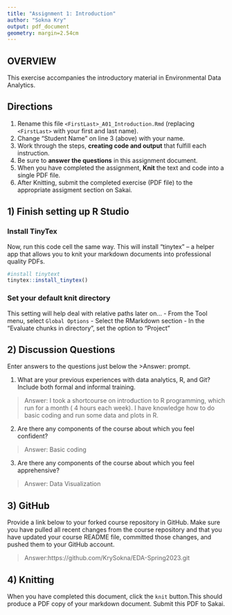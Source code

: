 ```yaml
---
title: "Assignment 1: Introduction"
author: "Sokna Kry"
output: pdf_document
geometry: margin=2.54cm
---
```


## OVERVIEW

This exercise accompanies the introductory material in Environmental Data Analytics.

## Directions

1.  Rename this file `<FirstLast>_A01_Introduction.Rmd` (replacing `<FirstLast>` with your first and last name).
2.  Change "Student Name" on line 3 (above) with your name.
3.  Work through the steps, **creating code and output** that fulfill each instruction.
4.  Be sure to **answer the questions** in this assignment document.
5.  When you have completed the assignment, **Knit** the text and code into a single PDF file.
6.  After Knitting, submit the completed exercise (PDF file) to the appropriate assigment section on Sakai.

## 1) Finish setting up R Studio

### Install TinyTex

Now, run this code cell the same way. This will install "tinytex" -- a helper app that allows you to knit your markdown documents into professional quality PDFs.

```r
#install tinytext
tinytex::install_tinytex()
```

### Set your default knit directory

This setting will help deal with relative paths later on... - From the Tool menu, select `Global Options` - Select the RMarkdown section - In the "Evaluate chunks in directory", set the option to "Project"

## 2) Discussion Questions

Enter answers to the questions just below the \>Answer: prompt.

1.  What are your previous experiences with data analytics, R, and Git? Include both formal and informal training.

> Answer: I took a shortcourse on introduction to R programming, which run for a month ( 4 hours each week). I have knowledge how to do basic coding and run some data and plots in R.

2.  Are there any components of the course about which you feel confident?

> Answer: Basic coding

3.  Are there any components of the course about which you feel apprehensive?

> Answer: Data Visualization 

## 3) GitHub

Provide a link below to your forked course repository in GitHub. Make sure you have pulled all recent changes from the course repository and that you have updated your course README file, committed those changes, and pushed them to your GitHub account.

> Answer:https://github.com/KrySokna/EDA-Spring2023.git

## 4) Knitting

When you have completed this document, click the `knit` button.This should produce a PDF copy of your markdown document. Submit this PDF to Sakai.
